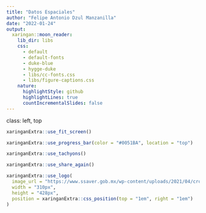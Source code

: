 ```yaml
---
title: "Datos Espaciales"
author: "Felipe Antonio Dzul Manzanilla"
date: "2022-01-24"
output:
  xaringan::moon_reader:
    lib_dir: libs
    css: 
      - default
      - default-fonts
      - duke-blue
      - hygge-duke
      - libs/cc-fonts.css
      - libs/figure-captions.css
    nature:
      highlightStyle: github
      highlightLines: true
      countIncrementalSlides: false
---
```


class: left, top

```r
xaringanExtra::use_fit_screen()
```

```r
xaringanExtra::use_progress_bar(color = "#0051BA", location = "top")
```

```r
xaringanExtra::use_tachyons()
```

```r
xaringanExtra::use_share_again()
```

```r
xaringanExtra::use_logo(
  image_url = "https://www.ssaver.gob.mx/wp-content/uploads/2021/04/cropped-logoencabezado6abr2.jpg",
  width = "310px",
  height = "428px",
  position = xaringanExtra::css_position(top = "1em", right = "1em")
)
```
